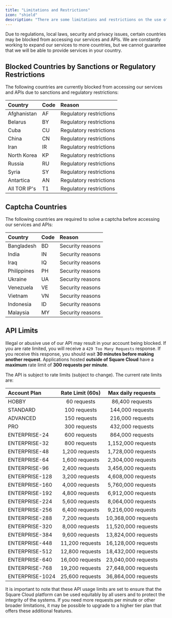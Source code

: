 ```yaml
---
title: "Limitations and Restrictions"
icon: "shield"
description: "There are some limitations and restrictions on the use of the Square Cloud API."
---
```


Due to regulations, local laws, security and privacy issues, certain countries may be blocked from accessing our services and APIs. We are constantly working to expand our services to more countries, but we cannot guarantee that we will be able to provide services in your country.

## Blocked Countries by Sanctions or Regulatory Restrictions
The following countries are currently blocked from accessing our services and APIs due to sanctions and regulatory restrictions:

| Country      | Code   | Reason                              |
| :----------- | :----  | :---------------------------------  |
| Afghanistan  | AF     | Regulatory restrictions             |
| Belarus      | BY     | Regulatory restrictions             |
| Cuba         | CU     | Regulatory restrictions             |
| China        | CN     | Regulatory restrictions             |
| Iran         | IR     | Regulatory restrictions             |
| North Korea  | KP     | Regulatory restrictions             |
| Russia       | RU     | Regulatory restrictions             |
| Syria        | SY     | Regulatory restrictions             |
| Antartica    | AN     | Regulatory restrictions             |
| All TOR IP's | T1     | Regulatory restrictions             |

## Captcha Countries 
The following countries are required to solve a captcha before accessing our services and APIs:

| Country      | Code   | Reason                              |
| :----------- | :----  | :---------------------------------  |
| Bangladesh   | BD     | Security reasons                    |
| India        | IN     | Security reasons                    |
| Iraq         | IQ     | Security reasons                    |
| Philippines  | PH     | Security reasons                    |
| Ukraine      | UA     | Security reasons                    |
| Venezuela    | VE     | Security reasons                    |
| Vietnam      | VN     | Security reasons                    |
| Indonesia    | ID     | Security reasons                    |
| Malaysia     | MY     | Security reasons                    |

## API Limits
<Warning>Illegal or abusive use of our API may result in your account being blocked.</Warning>
<Warning>If you are rate limited, you will receive a `429 Too Many Requests` response. If you receive this response, you should wait **30 minutes before making another request**. </Warning>
<Warning>Applications hosted **outside of Square Cloud** have a **maximum** rate limit of **300 requests per minute**.</Warning>

The API is subject to rate limits (subject to change). The current rate limits are: 

| Account Plan          | Rate Limit (60s)     | Max daily requests   |
| :-------------------- | :------------------: | :------------------: |
| HOBBY                 | 60 requests          | 86,400 requests      |
| STANDARD              | 100 requests         | 144,000 requests     |
| ADVANCED              | 150 requests         | 216,000 requests     |
| PRO                   | 300 requests         | 432,000 requests     |
| ENTERPRISE-24         | 600 requests         | 864,000 requests     |
| ENTERPRISE-32         | 800 requests         | 1,152,000 requests   |
| ENTERPRISE-48         | 1,200 requests       | 1,728,000 requests   |
| ENTERPRISE-64         | 1,600 requests       | 2,304,000 requests   |
| ENTERPRISE-96         | 2,400 requests       | 3,456,000 requests   |
| ENTERPRISE-128        | 3,200 requests       | 4,608,000 requests   |
| ENTERPRISE-160        | 4,000 requests       | 5,760,000 requests   |
| ENTERPRISE-192        | 4,800 requests       | 6,912,000 requests   |
| ENTERPRISE-224        | 5,600 requests       | 8,064,000 requests   |
| ENTERPRISE-256        | 6,400 requests       | 9,216,000 requests   |
| ENTERPRISE-288        | 7,200 requests       | 10,368,000 requests  |
| ENTERPRISE-320        | 8,000 requests       | 11,520,000 requests  |
| ENTERPRISE-384        | 9,600 requests       | 13,824,000 requests  |
| ENTERPRISE-448        | 11,200 requests      | 16,128,000 requests  |
| ENTERPRISE-512        | 12,800 requests      | 18,432,000 requests  |
| ENTERPRISE-640        | 16,000 requests      | 23,040,000 requests  |
| ENTERPRISE-768        | 19,200 requests      | 27,648,000 requests  |
| ENTERPRISE-1024       | 25,600 requests      | 36,864,000 requests  |

It is important to note that these API usage limits are set to ensure that the Square Cloud platform can be used equitably by all users and to protect the integrity of the systems. If you need more requests per minute or other broader limitations, it may be possible to upgrade to a higher tier plan that offers these additional features.